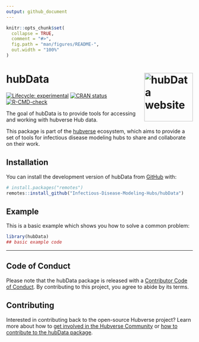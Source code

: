```yaml
---
output: github_document
---
```


<!-- README.md is generated from README.Rmd. Please edit that file -->

```r
knitr::opts_chunk$set(
  collapse = TRUE,
  comment = "#>",
  fig.path = "man/figures/README-",
  out.width = "100%"
)
```


# hubData <a href="https://Infectious-Disease-Modeling-Hubs.github.io/hubData/"><img src="man/figures/logo.png" align="right" height="131" alt="hubData website" /></a>

<!-- badges: start -->
[![Lifecycle: experimental](https://img.shields.io/badge/lifecycle-experimental-orange.svg)](https://lifecycle.r-lib.org/articles/stages.html#experimental)
[![CRAN status](https://www.r-pkg.org/badges/version/hubData)](https://CRAN.R-project.org/package=hubData)
[![R-CMD-check](https://github.com/Infectious-Disease-Modeling-Hubs/hubData/actions/workflows/R-CMD-check.yaml/badge.svg)](https://github.com/Infectious-Disease-Modeling-Hubs/hubData/actions/workflows/R-CMD-check.yaml)
<!-- badges: end -->

The goal of hubData is to provide tools for accessing and working with hubverse Hub data. 

This package is part of the [hubverse](https://hubdocs.readthedocs.io/en/latest/) ecosystem, which aims to provide a set of tools for infectious disease modeling hubs to share and collaborate on their work.

## Installation

You can install the development version of hubData from [GitHub](https://github.com/) with:

``` r
# install.packages("remotes")
remotes::install_github("Infectious-Disease-Modeling-Hubs/hubData")
```

## Example

This is a basic example which shows you how to solve a common problem:

```r
library(hubData)
## basic example code
```

***

## Code of Conduct

Please note that the hubData package is released with a [Contributor Code of Conduct](.github/CODE_OF_CONDUCT.md). By contributing to this project, you agree to abide by its terms.


## Contributing

Interested in contributing back to the open-source Hubverse project?
Learn more about how to [get involved in the Hubverse Community](https://hubdocs.readthedocs.io/en/latest/overview/contribute.html) or [how to contribute to the hubData package](.github/CONTRIBUTING.md).
